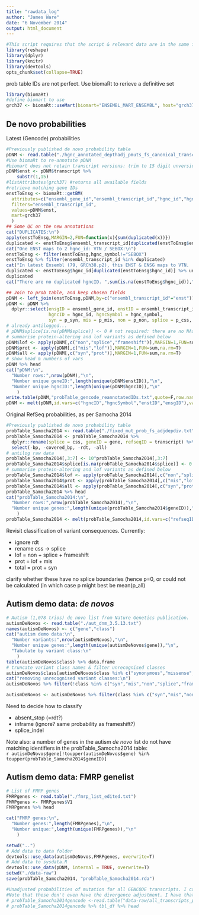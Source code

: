 ```yaml
---
title: "rawdata_log"
author: "James Ware"
date: "6 November 2014"
output: html_document
---
```


```r
#This script requires that the script & relevant data are in the same folder, presumed to be denovolyzeR/data-raw
library(reshape)
library(dplyr)
library(knitr)
library(devtools)
opts_chunk$set(collapse=TRUE)
```

prob table IDs are not perfect.  Use biomaRt to rerieve a definitive set
```r
library(biomaRt)
#define biomart to use
grch37 <- biomaRt::useMart(biomart="ENSEMBL_MART_ENSEMBL", host="grch37.ensembl.org", path="/biomart/martservice", dataset="hsapiens_gene_ensembl")
```


## De novo probabilities
Latest (Gencode) probabilities
```r
#Previously published de novo probability table
pDNM <- read.table("./hgnc_annotated_depthadj_pmuts_fs_canonical_transcripts_div_Feb07.txt",header=T)
#Use biomaRt to re-annotate pDNM
#biomart does not retain transcript versions: trim to 15 digit unversioned ENST
pDNM$enst <- pDNM$transcript %>%
    substr(1,15)
#listAttributes(grch37) #returns all available fields
#retrieve matching gene IDs
enstToEnsg <- biomaRt::getBM(
  attributes=c("ensembl_gene_id","ensembl_transcript_id","hgnc_id","hgnc_symbol"),
  filters="ensembl_transcript_id",
  values=pDNM$enst,
  mart=grch37
  )
## Some QC on the new annotations
cat("DUPLICATES:\n")
apply(enstToEnsg,MARGIN=2,FUN=function(x){sum(duplicated(x))})
duplicated <- enstToEnsg$ensembl_transcript_id[duplicated(enstToEnsg$ensembl_transcript_id)]
cat("One ENST maps to 2 hgnc_id: VTN / SEBOX:\n")
enstToEnsg <- filter(enstToEnsg,hgnc_symbol!="SEBOX")
enstToEnsg %>% filter(ensembl_transcript_id %in% duplicated)
cat("In latest Ensembl (79, GRCh38.p2), this ENST & ENSG maps to VTN.  SEBOX maps elsewhere")
duplicated <- enstToEnsg$hgnc_id[duplicated(enstToEnsg$hgnc_id)] %>% unique
duplicated
cat("There are no duplicated hgncID. ",sum(is.na(enstToEnsg$hgnc_id)),"ENST have no matching hgncID.\n")

## Join to prob table, and keep chosen fields
pDNM <- left_join(enstToEnsg,pDNM,by=c("ensembl_transcript_id"="enst"))
pDNM <- pDNM %>% 
  dplyr::select(ensgID = ensembl_gene_id, enstID = ensembl_transcript_id, 
                hgncID = hgnc_id, hgncSymbol = hgnc_symbol,
                syn = p_syn, mis = p_mis, non = p_non, splice = p_css, frameshift = p_fs)  
# already antilogged...
# pDNM$splice[is.na(pDNM$splice)] <- 0 # not required: there are no NAs...
# summarise protein-altering and lof variants as defined below
pDNM$lof <- apply(pDNM[,c("non","splice","frameshift")],MARGIN=1,FUN=sum,na.rm=T)
pDNM$prot <- apply(pDNM[,c("mis","lof")],MARGIN=1,FUN=sum,na.rm=T)
pDNM$all <- apply(pDNM[,c("syn","prot")],MARGIN=1,FUN=sum,na.rm=T)
# show head & numbers of vars
pDNM %>% head
cat("pDNM:\n",
  "Number rows:",nrow(pDNM),"\n",
  "Number unique geneID:",length(unique(pDNM$enstID)),"\n",
  "Number unique hgncID:",length(unique(pDNM$hgncID)),"\n"
    )
write.table(pDNM,"probTable_gencode_reannotatedIDs.txt",quote=F,row.names=F,sep="\t")
pDNM <- melt(pDNM,id.vars=c("hgncID","hgncSymbol","enstID","ensgID"),variable_name="class")
```

Original RefSeq probabilities, as per Samocha 2014
```r
#Previously published de novo probability table
probTable_Samocha2014 <- read.table("./fixed_mut_prob_fs_adjdepdiv.txt",header=T)
probTable_Samocha2014 <- probTable_Samocha2014 %>% 
  dplyr::rename(splice = css, geneID = gene, refseqID = transcript) %>% 
  select(-bp, -covered_bp, -rdt, -all)
# antilog raw data
probTable_Samocha2014[,3:7] <- 10^probTable_Samocha2014[,3:7]
probTable_Samocha2014$splice[is.na(probTable_Samocha2014$splice)] <- 0
# summarise protein-altering and lof variants as defined below
probTable_Samocha2014$lof <- apply(probTable_Samocha2014[,c("non","splice","frameshift")],MARGIN=1,FUN=sum,na.rm=T)
probTable_Samocha2014$prot <- apply(probTable_Samocha2014[,c("mis","lof")],MARGIN=1,FUN=sum,na.rm=T)
probTable_Samocha2014$all <- apply(probTable_Samocha2014[,c("syn","prot")],MARGIN=1,FUN=sum,na.rm=T)
probTable_Samocha2014 %>% head
cat("probTable_Samocha2014:\n",
  "Number rows:",nrow(probTable_Samocha2014),"\n",
  "Number unique genes:",length(unique(probTable_Samocha2014$geneID)),"\n"
    )
probTable_Samocha2014 <- melt(probTable_Samocha2014,id.vars=c("refseqID","geneID"),variable_name="class")
```

Revisit classification of variant consequences. Currently:

* ignore rdt
* rename css -> splice
* lof = non + splice + frameshift
* prot = lof + mis
* total = prot + syn

clarify whether these have no splice boundaries (hence p=0, or could not be calculated (in which case p might best be mean(p_all)

## Autism demo data: *de novos*
```r
# Autism (1,078 trios) de novo list from Nature Genetics publication.
autismDeNovos <- read.table("./aut_dnm_3.5.13.txt")
names(autismDeNovos) <- c("gene","class")
cat("autism demo data:\n",
  "Number variants:",nrow(autismDeNovos),"\n",
  "Number unique genes:",length(unique(autismDeNovos$gene)),"\n",
  "Tabulate by variant class:\n"
    )
table(autismDeNovos$class) %>% data.frame
# truncate variant class names & filter unrecognised classes
autismDeNovos$class[autismDeNovos$class %in% c("synonymous","missense","nonsense")] <- autismDeNovos$class[autismDeNovos$class %in% c("synonymous","missense","nonsense")] %>% substr(1,3)
cat("removing unrecognised variant classes:\n")
autismDeNovos %>% filter(!class %in% c("syn","mis","non","splice","frameshift"))

autismDeNovos <- autismDeNovos %>% filter(class %in% c("syn","mis","non","splice","frameshift"))
```
Need to decide how to classify 

* absent_stop (=rdt?)
* inframe (ignore?  same probability as frameshift?)
* splice_indel

Note also: a number of genes in the autism *de novo* list do not have matching identifiers in the probTable_Samocha2014 table:  
`r autismDeNovos$gene[!toupper(autismDeNovos$gene) %in% toupper(probTable_Samocha2014$geneID)]`

## Autism demo data: FMRP genelist
```r
# List of FMRP genes
FMRPgenes <- read.table("./fmrp_list_edited.txt")
FMRPgenes <- FMRPgenes$V1
FMRPgenes %>% head

cat("FMRP genes:\n",
  "Number genes:",length(FMRPgenes),"\n",
  "Number unique:",length(unique(FMRPgenes)),"\n"
    )
```

```r
setwd("..")
# Add data to data folder
devtools::use_data(autismDeNovos,FMRPgenes, overwrite=T)
# Add data to sysdata.R
devtools::use_data(pDNM, internal = TRUE, overwrite=T)
setwd("./data-raw")
save(probTable_Samocha2014, "probTable_Samocha2014.rda")
```



```r
#Unadjusted probabilities of mutation for all GENCODE transcripts. I can extract just the ones that I defined as canonical and send that file if you'd like. 
#Note that these don't even have the divergence adjustment. I have that information as well.
# probTable_Samocha2014gencode <-read.table("data-raw/all_transcripts_pmut_July16.txt",header=T)
# probTable_Samocha2014gencode %>% tbl_df %>% head
```







